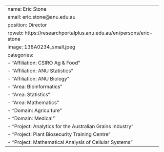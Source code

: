---
name: Eric Stone
email: eric.stone@anu.edu.au
position: Director
rpweb: https://researchportalplus.anu.edu.au/en/persons/eric-stone
image: 138A0234_small.jpeg
categories: 
  - "Affiliation: CSIRO Ag & Food"
  - "Affiliation: ANU Statistics"
  - "Affiliation: ANU Biology"
  - "Area: Bioinformatics"
  - "Area: Statistics"
  - "Area: Mathematics"
  - "Domain: Agriculture"
  - "Domain: Medical"
  - "Project: Analytics for the Australian Grains Industry"
  - "Project: Plant Biosecurity Training Centre"
  - "Project: Mathematical Analysis of Cellular Systems"
---